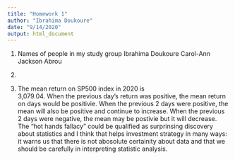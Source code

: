 ---
title: "Homework 1"
author: "Ibrahima Doukoure"
date: "9/14/2020"
output: html_document
---
1) Names of people in my study group
Ibrahima Doukoure
Carol-Ann Jackson
Abrou

3) 

4) The mean return on SP500 index in 2020 is 	
3,079.04.
When the previous day’s return was positive, the mean return on days would be positivie.
When the previous 2 days were positive, the mean will also be positive and continue to increase.
When the previous 2 days were negative, the mean may be postivie but it will decrease.
The “hot hands fallacy” could be qualified as surprinsing discovery about statistics and I think that helps investment strategy in many ways: it warns us that there is not abosolute certainity about data and that we should be carefully in interpreting statistic analysis.


